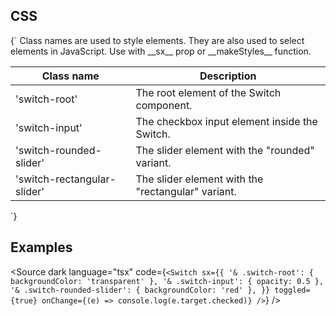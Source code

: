 
<Meta title="CSS/Switch" />

## CSS

<Markdown>
{`
Class names are used to style elements. They are also used to select elements in JavaScript.
Use with __sx__ prop or __makeStyles__ function.

| Class name                  | Description                                        |
| --------------------------- | -------------------------------------------------- |
| 'switch-root'               | The root element of the Switch component.          |
| 'switch-input'              | The checkbox input element inside the Switch.      |
| 'switch-rounded-slider'     | The slider element with the "rounded" variant.     |
| 'switch-rectangular-slider' | The slider element with the "rectangular" variant. |

`}

</Markdown>

## Examples

<Source
	dark
	language="tsx"
	code={`
<Switch
  sx={{
    '& .switch-root': { backgroundColor: 'transparent' },
    '& .switch-input': { opacity: 0.5 },
    '& .switch-rounded-slider': { backgroundColor: 'red' },
  }}
  toggled={true}
  onChange={(e) => console.log(e.target.checked)}
/>
    `}
/>
